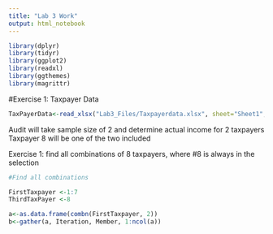 ```yaml
---
title: "Lab 3 Work"
output: html_notebook
---
```


```r
library(dplyr)
library(tidyr)
library(ggplot2)
library(readxl)
library(ggthemes)
library(magrittr)
```

#Exercise 1: Taxpayer Data

```r
TaxPayerData<-read_xlsx("Lab3_Files/Taxpayerdata.xlsx", sheet="Sheet1", skip=2)

```

Audit will take sample size of 2 and determine actual income for 2 taxpayers
Taxpayer 8 will be one of the two included

Exercise 1: find all combinations of 8 taxpayers, where #8 is always in the selection

```r
#Find all combinations

FirstTaxpayer <-1:7
ThirdTaxPayer <-8

a<-as.data.frame(combn(FirstTaxpayer, 2))
b<-gather(a, Iteration, Member, 1:ncol(a))

```